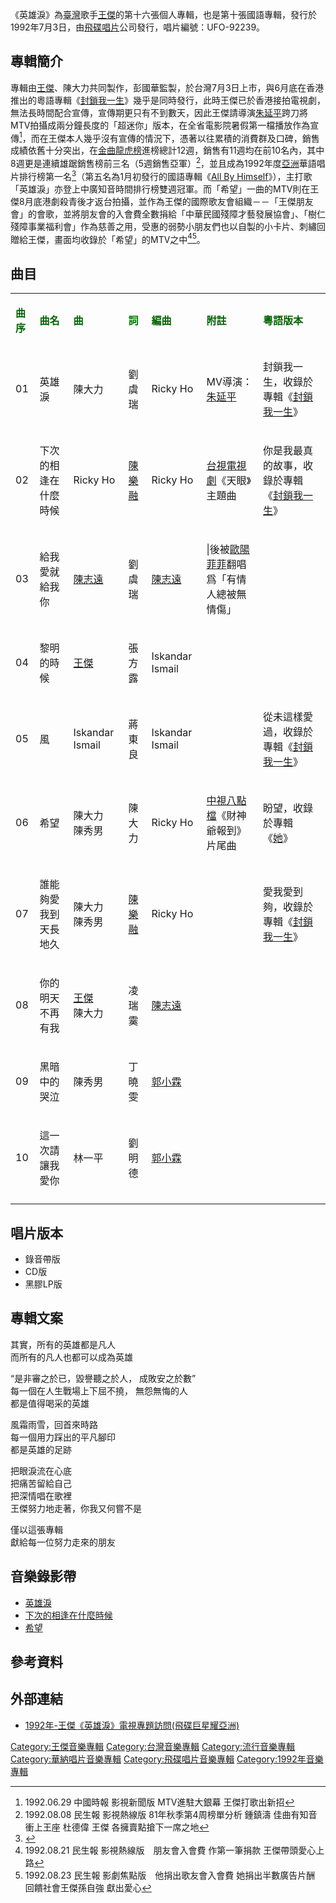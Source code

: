 {{Infobox album <!-- See Wikipedia:WikiProject_Albums -->
| name       = 英雄淚
| type       = [[專輯|專輯]]
| artist     = [[王傑_(歌手)|王傑]]
| cover      = Dave_wangCD_16.jpg
<!-- 未知參數 | background = orange -->
| released   = 1992年7月3日
| recorded   = 1992年
| genre      = [[國語流行音樂|國語流行音樂]]
| label      = [[飛碟唱片|飛碟唱片]]
<!-- 未知參數 | number     = UFO-92239 -->
| prev_title = [[封鎖我一生|封鎖我一生]]
| prev_year  = 1992 <!-- 6月3日 -->
| next_title = [[回家_(王傑EP)|回家]]
| next_year  = 1992 <!-- 10月10日 -->
}}
《英雄淚》為[[臺灣|臺灣]]歌手[[王傑_(歌手)|王傑]]的第十六張個人專輯，也是第十張國語專輯，發行於1992年7月3日，由[[飛碟唱片|飛碟唱片]]公司發行，唱片編號：UFO-92239。

==專輯簡介==
專輯由[[王傑_(歌手)|王傑]]、陳大力共同製作，彭國華監製，於台灣7月3日上市，與6月底在香港推出的粵語專輯《[[封鎖我一生|封鎖我一生]]》幾乎是同時發行，此時王傑已於香港接拍電視劇，無法長時間配合宣傳，宣傳期更只有不到數天，因此王傑請導演[[朱延平|朱延平]]跨刀將MTV拍攝成兩分鐘長度的「超迷你」版本，在全省電影院暑假第一檔播放作為宣傳<ref>1992.06.29 中國時報 影視新聞版 MTV進駐大銀幕 王傑打歌出新招</ref>，而在王傑本人幾乎沒有宣傳的情況下，憑著以往累積的消費群及口碑，銷售成績依舊十分突出，在[[金曲龍虎榜|金曲龍虎榜]]進榜總計12週，銷售有11週均在前10名內，其中8週更是連續雄踞銷售榜前三名（5週銷售亞軍）<ref>1992.08.08 民生報 影視熱線版 81年秋季第4周榜單分析 鍾鎮濤 佳曲有知音 衝上王座 杜德偉 王傑 各擁賣點搶下一席之地</ref>，並且成為1992年度[[亞洲|亞洲]]華語唱片排行榜第一名<ref>{{Cite web |url=http://www.tudou.com/programs/view/YmvMd24tT8k/?resourceId=0_03_05_07 |title=1993年飛碟巨星嘉年華 |accessdate=2013-12-30 |archive-date=2013-12-03 |archive-url=https://web.archive.org/web/20131203022159/http://www.tudou.com/programs/view/YmvMd24tT8k/?resourceId=0_03_05_07 |dead-url=no }}</ref>（第五名為1月初發行的國語專輯《[[All_By_Himself|All By Himself]]》），主打歌「英雄淚」亦登上中廣知音時間排行榜雙週冠軍。而「希望」一曲的MTV則在王傑8月底港劇殺青後才返台拍攝，並作為王傑的國際歌友會組織－－「王傑朋友會」的會歌，並將朋友會的入會費全數捐給「中華民國殘障才藝發展協會」、「樹仁殘障事業福利會」作為慈善之用，受惠的弱勢小朋友們也以自製的小卡片、刺繡回贈給王傑，畫面均收錄於「希望」的MTV之中<ref>1992.08.21 民生報 影視熱線版　朋友會入會費 作第一筆捐款 王傑帶頭愛心上路</ref><ref>1992.08.23 民生報 影劇焦點版　他捐出歌友會入會費 她捐出半數廣告片酬 回饋社會王傑孫自強 獻出愛心</ref>。

==曲目==
{| class="wikitable"
|-
| <font color=darkgreen>'''曲序'''</font> || <font color=darkgreen>'''曲名'''</font> || <font 

color=darkgreen>'''曲'''</font> || <font color=green>'''詞'''</font> || <font color=darkgreen>'''編曲'''</font> || <font color=darkgreen>'''附註'''</font> || <font color=darkgreen>'''粵語版本'''</font> 
|-
| 01 || 英雄淚 || 陳大力  || 劉虞瑞 || Ricky Ho || MV導演：[[朱延平|朱延平]] ||封鎖我一生，收錄於專輯《[[封鎖我一生|封鎖我一生]]》
|-
| 02 || 下次的相逢在什麼時候 || Ricky Ho || [[陳樂融|陳樂融]] || Ricky Ho ||[[台視|台視]][[電視劇|電視劇]]《天眼》主題曲 ||你是我最真的故事，收錄於專輯《[[封鎖我一生|封鎖我一生]]》
|-
| 03 || 給我愛就給我你 || [[陳志遠|陳志遠]] || 劉虞瑞 || [[陳志遠|陳志遠]]  ||  |後被[[歐陽菲菲|歐陽菲菲]]翻唱爲「有情人總被無情傷」
|-
| 04 || 黎明的時候 ||[[王傑_(歌手)|王傑]] || 張方露 || Iskandar Ismail ||  ||
|-
| 05 || 風 || Iskandar Ismail || 蔣東良 || Iskandar Ismail || ||從未這樣愛過，收錄於專輯《[[封鎖我一生|封鎖我一生]]》
|-
| 06 || 希望 || 陳大力<br>陳秀男 || 陳大力 ||Ricky Ho  ||[[中視|中視]][[八點檔|八點檔]]《財神爺報到》片尾曲 || 盼望，收錄於專輯《[[她_(王傑專輯)|她]]》
|-
| 07 || 誰能夠愛我到天長地久 || 陳大力<br>陳秀男|| [[陳樂融|陳樂融]] || Ricky Ho ||   ||愛我愛到夠，收錄於專輯《[[封鎖我一生|封鎖我一生]]》
|-
| 08 || 你的明天不再有我 || [[王傑_(歌手)|王傑]]<br>陳大力 || 凌瑞霙 || [[陳志遠|陳志遠]] ||   ||
|-
| 09 || 黑暗中的哭泣 || 陳秀男 || 丁曉雯 || [[郭小霖|郭小霖]] ||   ||
|-
| 10 || 這一次請讓我愛你 || 林一平 || 劉明德  ||[[郭小霖|郭小霖]] ||   ||
|-
|}

== 唱片版本 ==
* 錄音帶版
* CD版
*黑膠LP版

==專輯文案==
{{hideH|專輯文案}}

其實，所有的英雄都是凡人<br>
而所有的凡人也都可以成為英雄<br> 


“是非審之於已，毀譽聽之於人， 成敗安之於數” <br>
每一個在人生戰場上下屈不撓， 無怨無悔的人<br>
都是值得喝采的英雄 <br>


風霜雨雪，回首來時路 <br>
每一個用力踩出的平凡腳印 <br>
都是英雄的足跡<br> 


把眼淚流在心底 <br>
把痛苦留給自己 <br>
把深情唱在歌裡 <br>
王傑努力地走著，你我又何嘗不是 <br>


僅以這張專輯<br> 
獻給每一位努力走來的朋友<br>

{{hideF}}

== 音樂錄影帶 ==
* [https://www.youtube.com/watch?v=5Ua9sOEH5qs&list=PLvVNZSE0M_YdWuxQLUGgz0odQ1MhH5v_L&index=13 英雄淚]
* [https://www.youtube.com/watch?v=LYjg87VjQME&list=PLvVNZSE0M_YdWuxQLUGgz0odQ1MhH5v_L&index=26 下次的相逢在什麼時候]
* [https://www.youtube.com/watch?v=23nz1v0PSHg&index=14&list=PLvVNZSE0M_YdWuxQLUGgz0odQ1MhH5v_L 希望]

==參考資料==
{{reflist}}
==外部連結==
*[https://www.youtube.com/watch?v=lQPoN__ueYAY 1992年-王傑《英雄淚》電視專題訪問(飛碟巨星耀亞洲)]
{{王傑 (歌手)}}

[[Category:王傑音樂專輯|Category:王傑音樂專輯]]
[[Category:台灣音樂專輯|Category:台灣音樂專輯]]
[[Category:流行音樂專輯|Category:流行音樂專輯]]
[[Category:華納唱片音樂專輯|Category:華納唱片音樂專輯]]
[[Category:飛碟唱片音樂專輯|Category:飛碟唱片音樂專輯]]
[[Category:1992年音樂專輯|Category:1992年音樂專輯]]